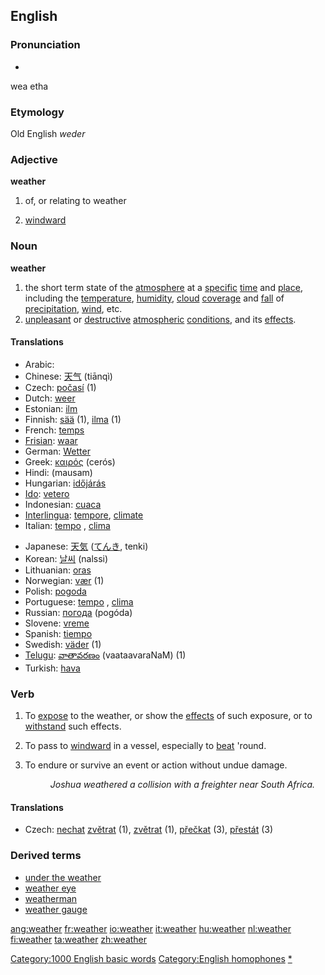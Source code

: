 ==English==

===Pronunciation===
*{{IPA|/ˈwɛðɚ/}}
wea etha
===Etymology===
Old English ''weder''
===Adjective===
'''weather'''

# of, or relating to weather
#{{nautical}} [[windward]]

===Noun===
'''weather'''

# the short term state of the [[atmosphere]] at a [[specific]] [[time]] and [[place]], including the [[temperature]], [[humidity]], [[cloud]] [[cover]]age and [[fall]] of [[precipitation]], [[wind]], etc.
# [[unpleasant]] or [[destructive]] [[atmospheric]] [[condition]]s, and its [[effect]]s.

====Translations====
{{top}}
*Arabic: {{ARchar|[[طقس]]}} {{Unicode|(ʈaqs)}}
*Chinese: [[天气]] (tiānqì)
*Czech: [[počasí]] {{n}} (1)
*Dutch: [[weer]] {{n}}
*Estonian: [[ilm]]
*Finnish: [[sää]] (1), [[ilma]] (1)
*French: [[temps]] {{m}}
*[[Frisian]]: [[waar]] {{n}}
*German: [[Wetter]] {{n}}
*Greek: [[καιρός]] (cerós) {{m}}
*Hindi: (mausam) {{n}}
*Hungarian: [[időjárás]]
*[[Ido]]: [[vetero]]
*Indonesian: [[cuaca]]
*[[Interlingua]]: [[tempore]], [[climate]]
*Italian: [[tempo]] {{m}}, [[clima]] {{m}}
{{mid}}
*Japanese: [[天気]] ([[てんき]], tenki)
*Korean: [[날씨]] (nalssi)
*Lithuanian: [[oras]] {{m}}
*Norwegian: [[vær]] {{n}} (1)
*Polish: [[pogoda]] {{f}}
*Portuguese: [[tempo]] {{m}}, [[clima]] {{m}}
*Russian: [[погода]] (pogóda) {{f}}
*Slovene: [[vreme]] {{n}}
*Spanish: [[tiempo]] {{m}}
*Swedish: [[väder]] {{n}} (1)
*[[Telugu]]: [[వాతావరణం]] (vaataavaraNaM) (1)
*Turkish: [[hava]]
{{bottom}}

===Verb===
{{en-infl-reg-consonant|weather||}}

# To [[expose]] to the weather, or show the [[effect]]s of such exposure, or to [[withstand]] such effects.
# {{nautical}} To pass to [[windward]] in a vessel, especially to [[beat]] 'round.
# {{nautical}} To endure or survive an event or action without undue damage.
#: ''Joshua weathered a collision with a freighter near South Africa.''

====Translations====
*Czech: [[nechat]] [[zvětrat]] (1), [[zvětrat]] (1), [[přečkat]] (3), [[přestát]] (3)

===Derived terms===
*[[under the weather]]
*[[weather eye]]
*[[weatherman]]
*[[weather gauge]]

[[Category:1000 English basic words]]
[[Category:English homophones]]
[[Category:Weather|*]]

[[ang:weather]]
[[fr:weather]]
[[io:weather]]
[[it:weather]]
[[hu:weather]]
[[nl:weather]]
[[fi:weather]]
[[ta:weather]]
[[zh:weather]]